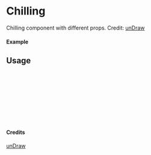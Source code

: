 
<Meta of={Chilling} title="unDraw/Chilling" />

# Chilling

Chilling component with different props.
Credit: [unDraw](https://undraw.co/illustrations)

#### Example

<Canvas of={Chilling.Primary} />

## Usage

```ts
import { Chilling } from "yadl-ui";

const Example = () => {
  return (
      <Chilling />
  );
};

export default Example;
```

#### Credits
[unDraw](https://undraw.co/illustrations)
